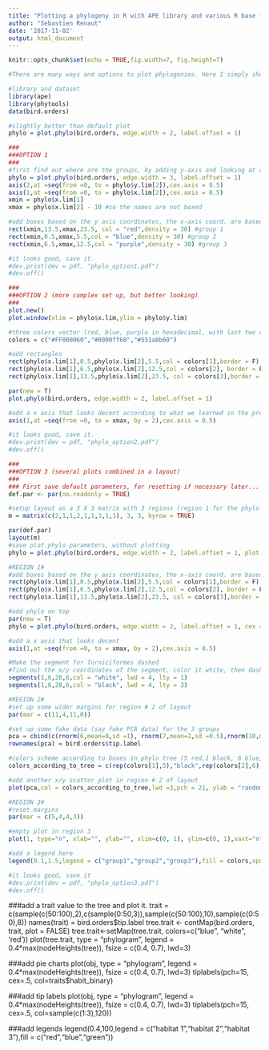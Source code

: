 ```yaml
---
title: "Plotting a phylogeny in R with APE library and various R base functions"
author: "Sebastien Renaut"
date: '2017-11-02'
output: html_document
---
```


```r
knitr::opts_chunk$set(echo = TRUE,fig.width=7, fig.height=7)
```

```r
#There are many ways and options to plot phylogenies. Here I simply show one way, and show a few options to modify your phylogeny to highlight certain group of interest. 
```

```r
#library and dataset
library(ape)
library(phytools)
data(bird.orders)

#slightly better than default plot
phylo = plot.phylo(bird.orders, edge.width = 2, label.offset = 1)

###
###OPTION 1
###
#first find out where are the groups, by adding y-axis and looking at coordinates
phylo = plot.phylo(bird.orders, edge.width = 3, label.offset = 1)
axis(2,at =seq(from =0, to = phylo$y.lim[2]),cex.axis = 0.5)
axis(1,at =seq(from =0, to = phylo$x.lim[2]),cex.axis = 0.5)
xmin = phylo$x.lim[1]
xmax = phylo$x.lim[2] - 10 #so the names are not boxed

#add boxes based on the y axis coordinates, the x-axis coord. are based on the phylogeny, and your groups of interest
rect(xmin,13.5,xmax,23.5, col = "red",density = 30) #group 1
rect(xmin,0.5,xmax,5.5,col = "blue",density = 30) #group 2
rect(xmin,6.5,xmax,12.5,col = "purple",density = 30) #group 3

#it looks good, save it.
#dev.print(dev = pdf, "phylo_option1.pdf")
#dev.off()

###
###OPTION 2 (more complex set up, but better looking)
###
plot.new()
plot.window(xlim = phylo$x.lim,ylim = phylo$y.lim)

#three colors vector (red, blue, purple in hexadecimal, with last two digits as the transparency)
colors = c("#FF000060","#0000ff60","#551a8b60")

#add rectangles
rect(phylo$x.lim[1],0.5,phylo$x.lim[2],5.5,col = colors[1],border = F) #group 1
rect(phylo$x.lim[1],6.5,phylo$x.lim[2],12.5,col = colors[2], border = F) #group 2
rect(phylo$x.lim[1],13.5,phylo$x.lim[2],23.5, col = colors[3],border = F) #group 3

par(new = T)
plot.phylo(bird.orders, edge.width = 2, label.offset = 1)

#add a x axis that looks decent according to what we learned in the previous graph
axis(1,at =seq(from =0, to = xmax, by = 2),cex.axis = 0.5)

#it looks good, save it.
#dev.print(dev = pdf, "phylo_option2.pdf")
#dev.off()

###
###OPTION 3 (several plots combined in a layout)
###
### First save default parameters, for resetting if necessary later...
def.par <- par(no.readonly = TRUE) 

#setup layout as a 3 X 3 matrix with 3 regions (region 1 for the phylo tree, 2 for a x/y scatter and 3 for legend)
m = matrix(c(2,1,1,2,1,1,3,1,1), 3, 3, byrow = TRUE)

par(def.par)
layout(m)
#save plot.phylo parameters, without plotting
phylo = plot.phylo(bird.orders, edge.width = 2, label.offset = 1, plot = F, cex = 1)

#REGION 1#
#add boxes based on the y axis coordinates, the x-axis coord. are based on the phylogeny, and your groups of interest
rect(phylo$x.lim[1],0.5,phylo$x.lim[2],5.5,col = colors[1],border = F) #group 1
rect(phylo$x.lim[1],6.5,phylo$x.lim[2],12.5,col = colors[2], border = F) #group 2
rect(phylo$x.lim[1],13.5,phylo$x.lim[2],23.5, col = colors[3],border = F) #group 3

#add phylo on top
par(new = T)
phylo = plot.phylo(bird.orders, edge.width = 2, label.offset = 1, cex = 1)

#add a x axis that looks decent
axis(1,at =seq(from =0, to = xmax, by = 2),cex.axis = 0.5)

#Make the segment for Turniciformes dashed
#find out the x/y coordinates of the segment, color it white, then dashed red on top
segments(1,6,28,6,col = "white", lwd = 4, lty = 1)
segments(1,6,28,6,col = "black", lwd = 4, lty = 3)

#REGION 2#
#set up some wider margins for region # 2 of layout
par(mar = c(11,4,11,0))

#set up some fake data (say fake PCA data) for the 3 groups
pca = cbind(c(rnorm(6,mean=0,sd =1), rnorm(7,mean=2,sd =0.5),rnorm(10,mean=3,sd =0.5)),c(rnorm(6,mean=0,sd =1), rnorm(7,mean=0,sd =0.3),rnorm(10,mean=3,sd =0.2)))
rownames(pca) = bird.orders$tip.label

#colors scheme according to boxes in phylo tree (5 red,1 black, 6 blue, 1 black, 10 purple)
colors_according_to_tree = c(rep(colors[1],5),"black",rep(colors[2],6),"black",rep(colors[3],10))

#add another x/y scatter plot in region # 2 of layout
plot(pca,col = colors_according_to_tree,lwd =3,pch = 21, ylab = "random variable 1", xlab = "random variable 2")

#REGION 3#
#reset margins
par(mar = c(5,4,4,3))

#empty plot in region 3
plot(1, type="n", xlab="", ylab="", xlim=c(0, 1), ylim=c(0, 1),xaxt="n",yaxt= "n", bty = "n")

#add a legend here
legend(0.1,1.5,legend = c("group1","group2","group3"),fill = colors,xpd = T, cex = 2)

#it looks good, save it
#dev.print(dev = pdf, "phylo_option3.pdf")
#dev.off()

```



###add a trait value to the tree and plot it. 
trait = c(sample(c(50:100),2),c(sample(0:50,3)),sample(c(50:100),10),sample(c(0:50),8))
names(trait) = bird.orders$tip.label
tree.trait <- contMap(bird.orders, trait, plot = FALSE)
tree.trait<-setMap(tree.trait, colors=c("blue", "white", 'red'))
plot(tree.trait, type = "phylogram", legend = 0.4*max(nodeHeights(tree)), fsize = c(0.4, 0.7), lwd=3)

###add pie charts 
plot(obj, type = "phylogram", legend = 0.4*max(nodeHeights(tree)), fsize = c(0.4, 0.7), lwd=3)
tiplabels(pch=15, cex=.5, col=traits$habit_binary)

###add tip labels 
plot(obj, type = "phylogram", legend = 0.4*max(nodeHeights(tree)), fsize = c(0.4, 0.7), lwd=3)
tiplabels(pch=15, cex=.5, col=sample(c(1:3),120))

###add legends
legend(0.4,100,legend = c("habitat 1","habitat 2","habitat 3"),fill = c("red","blue","green"))
